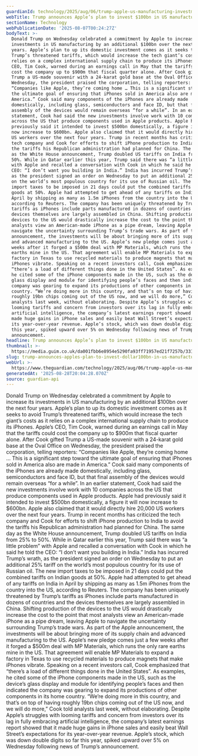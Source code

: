 ```yaml
---
guardianId: technology/2025/aug/06/trump-apple-us-manufacturing-investment
webTitle: Trump announces Apple’s plan to invest $100bn in US manufacturing
sectionName: Technology
webPublicationDate: '2025-08-07T00:24:27Z'
bodyText: >-
  Donald Trump on Wednesday celebrated a commitment by Apple to increase its
  investments in US manufacturing by an additional $100bn over the next four
  years. Apple’s plan to up its domestic investment comes as it seeks to avoid
  Trump’s threatened tariffs, which would increase the tech giant’s costs as it
  relies on a complex international supply chain to produce its iPhones. Apple’s
  CEO, Tim Cook, warned during an earnings call in May that the tariffs could
  cost the company up to $900m that fiscal quarter alone. After Cook gifted
  Trump a US-made souvenir with a 24-karat gold base at the Oval Office on
  Wednesday, the president praised the corporation, telling reporters:
  “Companies like Apple, they’re coming home … This is a significant step toward
  the ultimate goal of ensuring that iPhones sold in America also are made in
  America.” Cook said many components of the iPhones are already made
  domestically, including glass, semiconductors and face ID, but that final
  assembly of the devices would remain overseas “for a while”. In an earlier
  statement, Cook had said the new investments involve work with 10 companies
  across the US that produce components used in Apple products. Apple had
  previously said it intended to invest $500bn domestically, a figure it will
  now increase to $600bn. Apple also claimed that it would directly hire 20,000
  US workers over the next four years. Trump in recent months has criticized the
  tech company and Cook for efforts to shift iPhone production to India to avoid
  the tariffs his Republican administration had planned for China. The same day
  as the White House announcement, Trump doubled US tariffs on India from 25% to
  50%. While in Qatar earlier this year, Trump said there was “a little problem”
  with Apple and recalled a conversation with Cook in which he said he told the
  CEO: “I don’t want you building in India.” India has incurred Trump’s wrath,
  as the president signed an order on Wednesday to put an additional 25% tariff
  on the world’s most populous country for its use of Russian oil. The new
  import taxes to be imposed in 21 days could put the combined tariffs on Indian
  goods at 50%. Apple had attempted to get ahead of any tariffs on India in
  April by shipping as many as 1.5m iPhones from the country into the US,
  according to Reuters. The company has been uniquely threatened by Trump’s
  tariffs as iPhones include parts manufactured in dozens of countries and the
  devices themselves are largely assembled in China. Shifting production of the
  devices to the US would drastically increase the cost to the point that most
  analysts view an American-made iPhone as a pipe dream, leaving Apple to
  navigate the uncertainty surrounding Trump’s trade wars. As part of the Apple
  announcement, the investments will be about bringing more of its supply chain
  and advanced manufacturing to the US. Apple’s new pledge comes just a few
  weeks after it forged a $500m deal with MP Materials, which runs the only rare
  earths mine in the US. That agreement will enable MP Materials to expand a
  factory in Texas to use recycled materials to produce magnets that make
  iPhones vibrate. Speaking on a recent investors call, Cook emphasized that
  “there’s a load of different things done in the United States”. As examples,
  he cited some of the iPhone components made in the US, such as the device’s
  glass display and module for identifying people’s faces and then indicated the
  company was gearing to expand its productions of other components in its home
  country. “We’re doing more in this country, and that’s on top of having
  roughly 19bn chips coming out of the US now, and we will do more,” Cook told
  analysts last week, without elaborating. Despite Apple’s struggles with
  looming tariffs and concern from investors over its lag in fully embracing
  artificial intelligence, the company’s latest earnings report showed that it
  made huge gains in iPhone sales and easily beat Wall Street’s expectations for
  its year-over-year revenue. Apple’s stock, which was down double digits so far
  this year, spiked upward over 5% on Wednesday following news of Trump’s
  announcement.
headline: Trump announces Apple’s plan to invest $100bn in US manufacturing
thumbnail: >-
  https://media.guim.co.uk/da001fbb6e8954e5290fa93ff71957ed21f7257b/331_0_3326_2662/500.jpg
slug: trump-announces-apples-plan-to-invest-dollar100bn-in-us-manufacturing
webUrl: >-
  https://www.theguardian.com/technology/2025/aug/06/trump-apple-us-manufacturing-investment
generatedAt: '2025-08-28T20:04:28.070Z'
source: guardian-api
---
```

Donald Trump on Wednesday celebrated a commitment by Apple to increase its investments in US manufacturing by an additional $100bn over the next four years. Apple’s plan to up its domestic investment comes as it seeks to avoid Trump’s threatened tariffs, which would increase the tech giant’s costs as it relies on a complex international supply chain to produce its iPhones. Apple’s CEO, Tim Cook, warned during an earnings call in May that the tariffs could cost the company up to $900m that fiscal quarter alone. After Cook gifted Trump a US-made souvenir with a 24-karat gold base at the Oval Office on Wednesday, the president praised the corporation, telling reporters: “Companies like Apple, they’re coming home … This is a significant step toward the ultimate goal of ensuring that iPhones sold in America also are made in America.” Cook said many components of the iPhones are already made domestically, including glass, semiconductors and face ID, but that final assembly of the devices would remain overseas “for a while”. In an earlier statement, Cook had said the new investments involve work with 10 companies across the US that produce components used in Apple products. Apple had previously said it intended to invest $500bn domestically, a figure it will now increase to $600bn. Apple also claimed that it would directly hire 20,000 US workers over the next four years. Trump in recent months has criticized the tech company and Cook for efforts to shift iPhone production to India to avoid the tariffs his Republican administration had planned for China. The same day as the White House announcement, Trump doubled US tariffs on India from 25% to 50%. While in Qatar earlier this year, Trump said there was “a little problem” with Apple and recalled a conversation with Cook in which he said he told the CEO: “I don’t want you building in India.” India has incurred Trump’s wrath, as the president signed an order on Wednesday to put an additional 25% tariff on the world’s most populous country for its use of Russian oil. The new import taxes to be imposed in 21 days could put the combined tariffs on Indian goods at 50%. Apple had attempted to get ahead of any tariffs on India in April by shipping as many as 1.5m iPhones from the country into the US, according to Reuters. The company has been uniquely threatened by Trump’s tariffs as iPhones include parts manufactured in dozens of countries and the devices themselves are largely assembled in China. Shifting production of the devices to the US would drastically increase the cost to the point that most analysts view an American-made iPhone as a pipe dream, leaving Apple to navigate the uncertainty surrounding Trump’s trade wars. As part of the Apple announcement, the investments will be about bringing more of its supply chain and advanced manufacturing to the US. Apple’s new pledge comes just a few weeks after it forged a $500m deal with MP Materials, which runs the only rare earths mine in the US. That agreement will enable MP Materials to expand a factory in Texas to use recycled materials to produce magnets that make iPhones vibrate. Speaking on a recent investors call, Cook emphasized that “there’s a load of different things done in the United States”. As examples, he cited some of the iPhone components made in the US, such as the device’s glass display and module for identifying people’s faces and then indicated the company was gearing to expand its productions of other components in its home country. “We’re doing more in this country, and that’s on top of having roughly 19bn chips coming out of the US now, and we will do more,” Cook told analysts last week, without elaborating. Despite Apple’s struggles with looming tariffs and concern from investors over its lag in fully embracing artificial intelligence, the company’s latest earnings report showed that it made huge gains in iPhone sales and easily beat Wall Street’s expectations for its year-over-year revenue. Apple’s stock, which was down double digits so far this year, spiked upward over 5% on Wednesday following news of Trump’s announcement.
